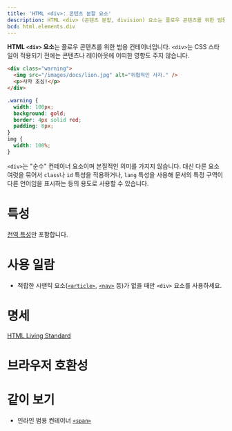 ```yaml
---
title: 'HTML <div>: 콘텐츠 분할 요소'
description: HTML <div> (콘텐츠 분할, division) 요소는 플로우 콘텐츠를 위한 범용 컨테이너입니다.
bcd: html.elements.div
---
```


**HTML `<div>` 요소**는 플로우 콘텐츠를 위한 범용 컨테이너입니다. `<div>`는 CSS 스타일이 적용되기 전에는 콘텐츠나 레이아웃에 어떠한 영향도 주지 않습니다.

<HTMLDemo height={180}>

```html
<div class="warning">
  <img src="/images/docs/lion.jpg" alt="위협적인 사자." />
  <p>사자 조심!</p>
</div>
```

```css
.warning {
  width: 100px;
  background: gold;
  border: 4px solid red;
  padding: 8px;
}
img {
  width: 100%;
}
```

</HTMLDemo>

`<div>`는 "순수" 컨테이너 요소이며 본질적인 의미를 가지지 않습니다. 대신 다른 요소 여럿을 묶어서 `class`나 `id` 특성을 적용하거나, `lang` 특성을 사용해 문서의 특정 구역이 다른 언어임을 표시하는 등의 용도로 사용할 수 있습니다.

# 특성

[전역 특성](/docs/Web/HTML/Global_attributes)만 포함합니다.

# 사용 일람

- 적합한 시맨틱 요소([`<article>`](./article), [`<nav>`](./nav) 등)가 없을 때만 `<div>` 요소를 사용하세요.

# 명세

[HTML Living Standard](https://html.spec.whatwg.org/multipage/grouping-content.html#the-div-element)

# 브라우저 호환성

<BrowserCompat data={props.bcd} />

# 같이 보기

- 인라인 범용 컨테이너 [`<span>`](./span)
